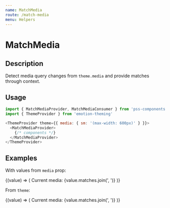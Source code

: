 ```yaml
---
name: MatchMedia
route: /match-media
menu: Helpers
---
```



# MatchMedia

## Description

Detect media query changes from `theme.media` and provide matches through context.


## Usage

```js
import { MatchMediaProvider, MatchMediaConsumer } from 'pss-components'
import { ThemeProvider } from 'emotion-theming'
```

```js
<ThemeProvider theme={{ media: { sm: '(max-width: 600px)' } }}>
  <MatchMediaProvider>
    {/* components */}
  </MatchMediaProvider>
</ThemeProvider>
```

## Examples

With values from `media` prop:

<Playground>
  <MatchMediaProvider media={{ mobile: '(max-width: 600px)', desktop: '(min-width: 601px)' }}>
    <MatchMediaConsumer>
      {(value) => (
        <Box>
          Current media: {value.matches.join(', ')}
        </Box>
      )}
    </MatchMediaConsumer>
  </MatchMediaProvider>
</Playground>

From `theme`:

<Playground>
  <MatchMediaProvider>
    <MatchMediaConsumer>
      {(value) => (
        <Box>
          Current media: {value.matches.join(', ')}
        </Box>
      )}
    </MatchMediaConsumer>
  </MatchMediaProvider>
</Playground>

